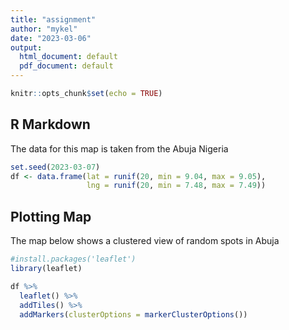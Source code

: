 ```yaml
---
title: "assignment"
author: "mykel"
date: "2023-03-06"
output:
  html_document: default
  pdf_document: default
---
```


```r
knitr::opts_chunk$set(echo = TRUE)
```

## R Markdown
The data for this map is taken from the Abuja Nigeria


```r
set.seed(2023-03-07)
df <- data.frame(lat = runif(20, min = 9.04, max = 9.05),
                 lng = runif(20, min = 7.48, max = 7.49))
```
 

## Plotting Map

The map below shows a clustered view of random spots in Abuja

```r
#install.packages('leaflet')
library(leaflet)

df %>%
  leaflet() %>%
  addTiles() %>%
  addMarkers(clusterOptions = markerClusterOptions())
```
